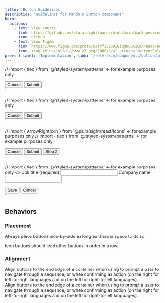 ```yaml
---
title: 'Button Guidelines'
description: "Guidelines for Pando's Button component"
hero:
  actions:
    - text: View source
      link: https://github.com/pluralsight/pando/blob/main/packages/react/src/components/Button.tsx
      icon: github
    - text: View Figma
      link: https://www.figma.com/proto/uJtPfI38D9i8iQg0UGK2E0/Pando-Design-Guidelines?node-id=6-5342&starting-point-node-id=6%3A11626
      icon: <svg xmlns="http://www.w3.org/2000/svg" stroke='currentColor' fill='currentColor' xmlns:xlink="http://www.w3.org/1999/xlink" width='24' height='24' viewBox="0 0 24 24" role="img"><path fill-rule="evenodd" clip-rule="evenodd" d="M4.25 5.5C4.25 3.15279 6.15279 1.25 8.5 1.25H15.5C17.8472 1.25 19.75 3.15279 19.75 5.5C19.75 6.95165 19.0222 8.23331 17.9116 9C19.0222 9.7667 19.75 11.0484 19.75 12.5C19.75 14.8472 17.8472 16.75 15.5 16.75C14.4512 16.75 13.4912 16.3701 12.75 15.7405V19.5C12.75 21.8472 10.8472 23.75 8.5 23.75C6.15279 23.75 4.25 21.8472 4.25 19.5C4.25 18.0484 4.97779 16.7667 6.0884 16C4.97779 15.2333 4.25 13.9516 4.25 12.5C4.25 11.0484 4.97779 9.7667 6.0884 9C4.97779 8.2333 4.25 6.95164 4.25 5.5ZM8.5 15.25H11.25V9.75H8.5C6.98122 9.75 5.75 10.9812 5.75 12.5C5.75 14.0188 6.98122 15.25 8.5 15.25ZM11.25 16.75H8.5C6.98122 16.75 5.75 17.9812 5.75 19.5C5.75 21.0188 6.98122 22.25 8.5 22.25C10.0188 22.25 11.25 21.0188 11.25 19.5V16.75ZM18.25 5.5C18.25 7.01878 17.0188 8.25 15.5 8.25H12.75V2.75H15.5C17.0188 2.75 18.25 3.98122 18.25 5.5ZM15.5 9.75C13.9812 9.75 12.75 10.9812 12.75 12.5C12.75 14.0188 13.9812 15.25 15.5 15.25C17.0188 15.25 18.25 14.0188 18.25 12.5C18.25 10.9812 17.0188 9.75 15.5 9.75ZM8.5 8.25H11.25V2.75H8.5C6.98122 2.75 5.75 3.98122 5.75 5.5C5.75 7.01878 6.98122 8.25 8.5 8.25Z" /></svg>
prev: { label: 'Implementation', link: '/reference/components/button/implementation' }
---
```




// import { flex } from '@/styled-system/patterns' <- for example purposes only

<div class={flex({ gap: '4' })}>
  <Button usage="outline">Cancel</Button>
  <Button>Submit</Button>
</div>
`

// import { flex } from '@/styled-system/patterns' <- for example purposes only

<div class={flex({ gap: '4' })}>
  <IconButton ariaLabel="share">
    <ShareIcon />
  </IconButton>
  <Button usage="outline">Cancel</Button>
  <Button>Submit</Button>
</div>
`

// import { ArrowRightIcon } from '@pluralsight/react/icons' <- for example purposes only
// import { flex } from '@/styled-system/patterns' <- for example purposes only

<div class={flex({ bg: 'neutral.surface.200', paddingY: '10', paddingX: '5', gap: '4', justifyContent: 'flex-end', borderRadius: 'md' })}>
  <Button usage="text">Cancel</Button>
  <Button usage="outline">Submit</Button>
  <Button>
    Step 2 <ArrowRightIcon />
  </Button>
</div>
`

// import { flex } from '@/styled-system/patterns' <- for example purposes only
<>
  <FormControlProvider>
    <Label htmlFor="jobTitle" aria-required>
      Job title (required)
    </Label>
    <Input name="jobTitle" type="text" />
    <Label htmlFor="companyName" aria-required>
      Company name
    </Label>
    <Input name="companyName" type="text" />
  </FormControlProvider>

  <div class={flex({ gap: '4' })}>
    <Button>Save</Button>
    <Button usage="outline">Cancel</Button>
  </div>
</>
`

<ComponentNav links={buttonLinks} active="Guidelines" />

## Behaviors

### Placement

<div class={exampleBorder}>
  <LiveButton componentString={liveButtonExample} />
  <p>Always place buttons side-by-side as long as there is space to do so.</p>
</div>

<div class={exampleBorder}>
  <LiveIconButton componentString={liveIconButtonExample} />
  <p>Icon buttons should lead other buttons in order in a row.</p>
</div>

### Alignment

<div class={exampleBorder}>
  <LiveButton componentString={liveAlignmentExample} />
  Align buttons to the end edge of a container when using to prompt a user to navigate through a sequence, or when confirming an action (on the right for left-to-right languages and on the left for right-to-left languages).
</div>

<div class={exampleBorder}>
  <LiveForm componentString={liveFocusedTaskExample} />
  Align buttons to the end edge of a container when using to prompt a user to navigate through a sequence, or when confirming an action (on the right for left-to-right languages and on the left for right-to-left languages).
</div>
